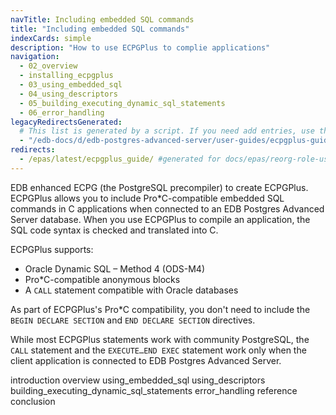 ```yaml
---
navTitle: Including embedded SQL commands
title: "Including embedded SQL commands"
indexCards: simple
description: "How to use ECPGPlus to complie applications"
navigation:
  - 02_overview
  - installing_ecpgplus
  - 03_using_embedded_sql
  - 04_using_descriptors
  - 05_building_executing_dynamic_sql_statements
  - 06_error_handling
legacyRedirectsGenerated:
  # This list is generated by a script. If you need add entries, use the `legacyRedirects` key.
  - "/edb-docs/d/edb-postgres-advanced-server/user-guides/ecpgplus-guide/9.6/toc.html"
redirects:
  - /epas/latest/ecpgplus_guide/ #generated for docs/epas/reorg-role-use-case-mode
---
```


EDB enhanced ECPG (the PostgreSQL precompiler) to create ECPGPlus. ECPGPlus allows you to include Pro\*C-compatible embedded SQL commands in C applications when connected to an EDB Postgres Advanced Server database. When you use ECPGPlus to compile an application, the SQL code syntax is checked and translated into C.

ECPGPlus supports:

-   Oracle Dynamic SQL – Method 4 (ODS-M4)
-   Pro\*C-compatible anonymous blocks
-   A `CALL` statement compatible with Oracle databases

As part of ECPGPlus's Pro\*C compatibility, you don't need to include the `BEGIN DECLARE SECTION` and `END DECLARE SECTION` directives.

While most ECPGPlus statements work with community PostgreSQL, the `CALL` statement and the `EXECUTE…END EXEC` statement work only when the client application is connected to EDB Postgres Advanced Server.

<div class="toctree" maxdepth="4">

introduction overview using_embedded_sql using_descriptors building_executing_dynamic_sql_statements error_handling reference conclusion

</div>
